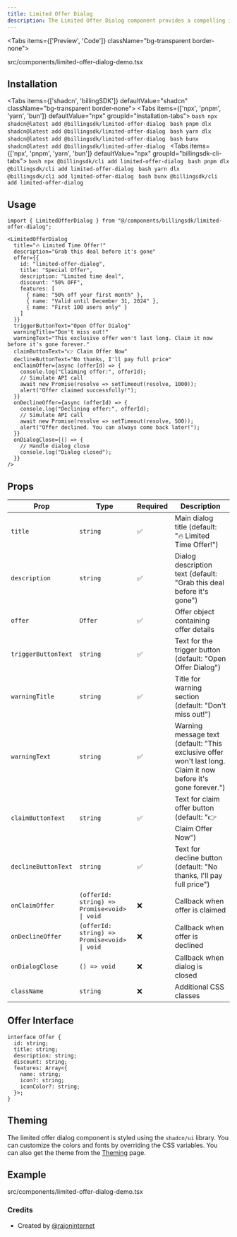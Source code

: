 ---
title: Limited Offer Dialog
description: The Limited Offer Dialog component provides a compelling interface for displaying time-sensitive offers and promotions. It features customizable content, loading states, error handling, and smooth animations to maximize conversion rates.
---

<Tabs items={['Preview', 'Code']} className="bg-transparent border-none">
  <Tab value="Preview" className="border-none bg-transparent p-0 mt-3">
    <PreviewComponents registryName="limited-offer-dialog">
      <LimitedOfferDialogDemo />
    </PreviewComponents>
  </Tab>

  <Tab value="Code" className="mt-3">
  <include cwd lang="tsx" meta='title="src/components/limited-offer-dialog-demo.tsx"'>src/components/limited-offer-dialog-demo.tsx</include>

  </Tab>
</Tabs>

## Installation

<Tabs items={['shadcn', 'billingSDK']} defaultValue="shadcn" className="bg-transparent border-none">
  <Tab value="shadcn" className="border-none bg-transparent p-0 mt-3">
    <Tabs items={['npx', 'pnpm', 'yarn', 'bun']} defaultValue="npx" groupId="installation-tabs">
      <Tab value="npx">
        ```bash
        npx shadcn@latest add @billingsdk/limited-offer-dialog
        ```
      </Tab>
      <Tab value="pnpm">
        ```bash
        pnpm dlx shadcn@latest add @billingsdk/limited-offer-dialog
        ```
      </Tab>
      <Tab value="yarn">
        ```bash
        yarn dlx shadcn@latest add @billingsdk/limited-offer-dialog
        ```
      </Tab>
      <Tab value="bun">
        ```bash
        bunx shadcn@latest add @billingsdk/limited-offer-dialog
        ```
      </Tab>
    </Tabs>
  </Tab>
  <Tab value="billingSDK" className="border-none bg-transparent p-0 mt-3">
    <Tabs items={['npx', 'pnpm', 'yarn', 'bun']} defaultValue="npx" groupId="billingsdk-cli-tabs">
      <Tab value="npx">
        ```bash
        npx @billingsdk/cli add limited-offer-dialog
        ```
      </Tab>
      <Tab value="pnpm">
        ```bash
        pnpm dlx @billingsdk/cli add limited-offer-dialog
        ```
      </Tab>
      <Tab value="yarn">
        ```bash
        yarn dlx @billingsdk/cli add limited-offer-dialog
        ```
      </Tab>
      <Tab value="bun">
        ```bash
        bunx @billingsdk/cli add limited-offer-dialog
        ```
      </Tab>
    </Tabs>
  </Tab>
</Tabs>

## Usage

```tsx
import { LimitedOfferDialog } from "@/components/billingsdk/limited-offer-dialog";
```

```tsx
<LimitedOfferDialog
  title="🔥 Limited Time Offer!"
  description="Grab this deal before it's gone"
  offer={{
    id: "limited-offer-dialog",
    title: "Special Offer",
    description: "Limited time deal",
    discount: "50% OFF",
    features: [
      { name: "50% off your first month" },
      { name: "Valid until December 31, 2024" },
      { name: "First 100 users only" }
    ]
  }}
  triggerButtonText="Open Offer Dialog"
  warningTitle="Don't miss out!"
  warningText="This exclusive offer won't last long. Claim it now before it's gone forever."
  claimButtonText="👉 Claim Offer Now"
  declineButtonText="No thanks, I'll pay full price"
  onClaimOffer={async (offerId) => {
    console.log("Claiming offer:", offerId);
    // Simulate API call
    await new Promise(resolve => setTimeout(resolve, 1000));
    alert("Offer claimed successfully!");
  }}
  onDeclineOffer={async (offerId) => {
    console.log("Declining offer:", offerId);
    // Simulate API call
    await new Promise(resolve => setTimeout(resolve, 500));
    alert("Offer declined. You can always come back later!");
  }}
  onDialogClose={() => {
    // Handle dialog close
    console.log("Dialog closed");
  }}
/>
```

## Props

| Prop | Type | Required | Description |
|------|------|----------|-------------|
| `title` | `string` | ✅ | Main dialog title (default: "🔥 Limited Time Offer!") |
| `description` | `string` | ✅ | Dialog description text (default: "Grab this deal before it's gone") |
| `offer` | `Offer` | ✅ | Offer object containing offer details |
| `triggerButtonText` | `string` | ✅ | Text for the trigger button (default: "Open Offer Dialog") |
| `warningTitle` | `string` | ✅ | Title for warning section (default: "Don't miss out!") |
| `warningText` | `string` | ✅ | Warning message text (default: "This exclusive offer won't last long. Claim it now before it's gone forever.") |
| `claimButtonText` | `string` | ✅ | Text for claim offer button (default: "👉 Claim Offer Now") |
| `declineButtonText` | `string` | ✅ | Text for decline button (default: "No thanks, I'll pay full price") |
| `onClaimOffer` | `(offerId: string) => Promise<void> \| void` | ❌ | Callback when offer is claimed |
| `onDeclineOffer` | `(offerId: string) => Promise<void> \| void` | ❌ | Callback when offer is declined |
| `onDialogClose` | `() => void` | ❌ | Callback when dialog is closed |
| `className` | `string` | ❌ | Additional CSS classes |

## Offer Interface

```tsx
interface Offer {
  id: string;
  title: string;
  description: string;
  discount: string;
  features: Array<{
    name: string;
    icon?: string;
    iconColor?: string;
  }>;
}
```

## Theming

The limited offer dialog component is styled using the `shadcn/ui` library. You can customize the colors and fonts by overriding the CSS variables. You can also get the theme from the [Theming](/docs/theming) page.

## Example
<include cwd lang="tsx" meta='title="src/components/limited-offer-dialog-demo.tsx"'>src/components/limited-offer-dialog-demo.tsx</include>

### Credits
- Created by [@rajoninternet](https://x.com/rajoninternet)
